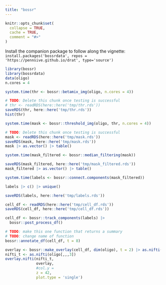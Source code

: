 ```yaml
---
title: "bossr"
---
```


```r
knitr::opts_chunk$set(
  collapse = TRUE,
  cache = TRUE,
  comment = "#>"
)
```

Install the companion package to follow along the vignette: `install.packages('bossrdata', repos = 'https://pennsive.github.io/drat', type='source')`

```r
library(bossr)
library(bossrdata)
data(oligo)
n.cores = 4
```

```r
system.time(thr <- bossr::betamix_img(oligo, n.cores = 4))
```

```r
# TODO: Delete this chunk once testing is successful
# thr <- readRDS(here::here('tmp/thr.rds'))
saveRDS(thr, here::here('tmp/thr.rds'))
hist(thr)
```

```r
system.time(mask <- bossr::threshold_img(oligo, thr, n.cores = 4))
```

```r
# TODO: Delete this chunk once testing is successful
mask <- readRDS(here::here('tmp/mask.rds'))
saveRDS(mask, here::here('tmp/mask.rds'))
mask |> as.vector() |> table()
```

```r
system.time(mask_filtered <- bossr::median_filtering(mask))
```

```r
saveRDS(mask_filtered, here::here('tmp/mask_filtered.rds'))
mask_filtered |> as.vector() |> table()
```

```r
system.time(labels <- bossr::connect.components(mask_filtered))
```

```r
labels |> c() |> unique()
```

```r
saveRDS(labels, here::here('tmp/labels.rds'))
```

```r
cell_df <- readRDS(here::here('tmp/cell_df.rds'))
saveRDS(cell_df, here::here('tmp/cell_df.rds'))
```


```r
cell_df <- bossr::track_components(labels) |> 
  bossr::post_process_df()
```

```r
# TODO: make this one function that returns a summary
# TODO: change name of function
bossr::annotate_df(cell_df, t = 8)
```


```r
overlay <- bossr::make_overlay(cell_df, dim(oligo), t = 2) |> as.nifti()
nifti_t <- as.nifti(oligo[,,,3])
overlay.nifti(nifti_t,
              overlay,
              #col.y = 
              z = 42,
              plot.type = 'single')


```

